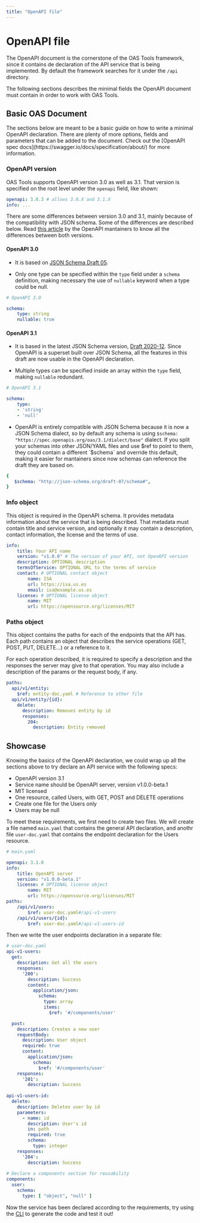 ```yaml
---
title: "OpenAPI file"
---
```



# OpenAPI file
The OpenAPI document is the cornerstone of the OAS Tools framework, since it contains de declaration of the API service that is being implemented. By default the framework searches for it under the `/api` directory. 

The following sections describes the minimal fields the OpenAPI document must contain in order to work with OAS Tools.

## Basic OAS Document
<Callout type="info" emoji="ⓘ">
    The sections below are meant to be a basic guide on how to write a minimal OpenAPI declaration. There are plenty of more options, fields and parameters that can be added to the document. Check out the [OpenAPI spec docs](https://swagger.io/docs/specification/about/) for more information.
</Callout>

### OpenAPI version
OAS Tools supports OpenAPI version 3.0 as well as 3.1. That version is specified on the root level under the `openapi` field, like shown:

```yaml
openapi: 3.0.3 # allows 3.0.X and 3.1.X
info: ...
```

There are some differences between version 3.0 and 3.1, mainly because of the compatibility with JSON schema. Some of the differences are described below. Read [this article](https://www.openapis.org/blog/2021/02/16/migrating-from-openapi-3-0-to-3-1-0) by the OpenAPI mantainers to know all the differences between both versions.

#### OpenAPI 3.0
* It is based on [JSON Schema Draft 05](https://json-schema.org/specification-links.html#draft-5).

* Only one type can be specified within the `type` field under a `schema` definition, making necessary the use of `nullable` keyword when a type could be null.

```yaml
# OpenAPI 3.0

schema:
    type: string
    nullable: true
```

#### OpenAPI 3.1
* It is based in the latest JSON Schema version, [Draft 2020-12](https://json-schema.org/draft/2020-12/release-notes.html). Since OpenAPI is a superset built over JSON Schema, all the features in this draft are now usable in the OpenAPI declaration.

* Multiple types can be specified inside an array within the `type` field, making `nullable` redundant.

```yaml
# OpenAPI 3.1

schema:
    type:
    - 'string'
    - 'null'
```

* OpenAPI is entirely compatible with JSON Schema because it is now a JSON Schema dialect, so by default any schema is using `$schema: "https://spec.openapis.org/oas/3.1/dialect/base"` dialect. If you split your schemas into other JSON/YAML files and use $ref to point to them, they could contain a different `$schema` and override this default, making it easier for mantainers since now schemas can reference the draft they are based on.

```yaml
{
   $schema: "http://json-schema.org/draft-07/schema#",
}
```

### Info object
This object is required in the OpenAPI schema. It provides metadata information about the service that is being described. That metadata must contain title and service version, and optionally it may contain a description, contact information, the license and the terms of use.

```yaml
info:
    title: Your API name
    version: "v1.0.0" # The version of your API, not OpenAPI version
    description: OPTIONAL description
    termsOfService: OPTIONAL URL to the terms of service
    contact: # OPTIONAL contact object
        name: ISA
        url: https://isa.us.es
        email: isa@example.us.es
    license: # OPTIONAL license object
        name: MIT
        url: https://opensource.org/licenses/MIT

```

### Paths object
This object contains the paths for each of the endpoints that the API has. Each path contains an object that describes the service operations (GET, POST, PUT, DELETE...) or a reference to it.

For each operation described, it is required to specify a description and the responses the server may give to that operation. You may also include a description of the params or the request body, if any.

```yaml
paths:
  api/v1/entity:
    $ref: entity-doc.yaml # Reference to other file
  api/v1/entity/{id}:
    delete:
      description: Removes entity by id
      responses:
        204:
          description: Entity removed
```

## Showcase
Knowing the basics of the OpenAPI declaration, we could wrap up all the sections above to try declare an API service with the following specs:
* OpenAPI version 3.1
* Service name should be OpenAPI server, version v1.0.0-beta.1
* MIT licensed
* One resource, called Users, with GET, POST and DELETE operations
* Create one file for the Users only
* Users may be null

To meet these requirements, we first need to create two files. We will create a file named `main.yaml` that contains the general API declaration, and anothr file `user-doc.yaml` that contains the endpoint declaration for the Users resource.

```yaml
# main.yaml

openapi: 3.1.0
info:
    title: OpenAPI server
    version: "v1.0.0-beta.1"
    license: # OPTIONAL license object
        name: MIT
        url: https://opensource.org/licenses/MIT
paths:
    /api/v1/users:
        $ref: user-doc.yaml#/api-v1-users
    /api/v1/users/{id}:
        $ref: user-doc.yaml#/api-v1-users-id
```

Then we write the user endpoints declaration in a separate file:

```yaml
# user-doc.yaml
api-v1-users:
  get:
    description: Get all the users
    responses:
      '200':
        description: Success
        content:
          application/json:
            schema:
              type: array
              items:
                $ref: '#/components/user'

  post:
    description: Creates a new user
    requestBody:
      description: User object
      required: true
      content:
        application/json:
          schema:
            $ref: '#/components/user'
    responses:
      '201':
        description: Success
        
api-v1-users-id:
  delete:
    description: Deletes user by id
    parameters:
      - name: id
        description: User's id
        in: path
        required: true
        schema:
          type: integer
    responses:
      '204':
        description: Success
      
# Declare a components section for reusability
components:
  user:
    schema:
      type: [ "object", "null" ]
```

Now the service has been declared according to the requirements, try using the [CLI](../cli) to generate the code and test it out!